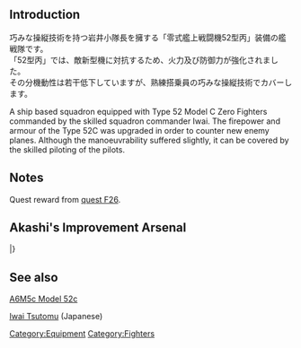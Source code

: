 {{Equipmentinfo
|name = Type 52 Model C (Iwai Squadron)
|id = 153
|japanesename = 零戦52型丙(付岩井小隊)
|icon = {{GreenPlane}}
|type = Carrier-Based Fighter
|effect = {{AA}}+10 {{evasion}}+2 {{LOS}}+1 {{Hit}}+1
|radius = 6
|scrap = {{Fuel}}+1, {{Ammo}}+2, {{Bauxite}}+4
|image = <gallery type="slideshow" widths="360px" position="center" hideaddbutton="true">
Equipment153-1.png
Equipment153-2.png
Equipment153-3.png
Equipment153-4.png
</gallery>
|LC = lime
|CVL = lime
|CV = lime
|CVB = lime}}

==Introduction==
巧みな操縦技術を持つ岩井小隊長を擁する「零式艦上戦闘機52型丙」装備の艦戦隊です。<br>
「52型丙」では、敵新型機に対抗するため、火力及び防御力が強化されました。<br>
その分機動性は若干低下していますが、熟練搭乗員の巧みな操縦技術でカバーします。

A ship based squadron equipped with Type 52 Model C Zero Fighters commanded by the skilled squadron commander Iwai.
The firepower and armour of the Type 52C was upgraded in order to counter new enemy planes.
Although the manoeuvrability suffered slightly, it can be covered by the skilled piloting of the pilots.

==Notes==
Quest reward from [[Quests#F26|quest F26]].

== Akashi's Improvement Arsenal ==

{{AkashiWorkshop}}
{{AkashiWorkshopLine
| Name = {{PAGENAME}}
| ItemType = GreenPlane
| Fuel = 120
| Ammo = 120
| Steel = 0
| Baux = 280
|Mats0-5 = 4/6
|Mats6-9 = 5/9
|Mats10 = -
|Screws0-5 = 3/5
|Screws6-9 = 4/6
|Screws10 = -
|EquipConsume0-5 = 2*
|EquipConsume6-9 = 3*
|EquipConsume10 = -
| Tue = Z
| Thu = Z
| 2ndShip = [[Zuikaku]]
| Notes =  Uses 2 [[Zero Fighter Type 52]]s for improvement up to ★+6 <br/>Uses 3 [[Zero Fighter Type 52]]s for improvement past ★+6
}}
|}

==See also==
[http://en.wikipedia.org/wiki/Mitsubishi_A6M_Zero#A6M5_Type_0_Model_52 A6M5c Model 52c]

[https://ja.wikipedia.org/wiki/%E5%B2%A9%E4%BA%95%E5%8B%89 Iwai Tsutomu] (Japanese)
{{Equipmentlist}}
[[Category:Equipment]]
[[Category:Fighters]]
